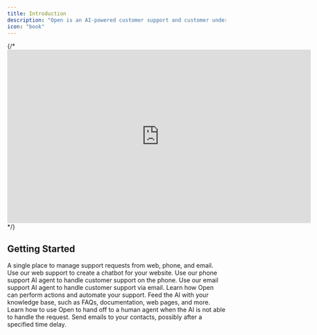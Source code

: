 ```yaml
---
title: Introduction
description: "Open is an AI-powered customer support and customer understanding platform. It can run your entire customer support on autopilot and save up to $100K a year. Open can also help you understand your customers better and suggest the next 10 features to implement, just by analyzing your customer data."
icon: "book"
---
```


{/* <iframe width="700" height="400" src="https://www.youtube.com/embed/jR5nuuGWyV8" title="Open - Customer support on AI autopilot" frameBorder="0" allow="accelerometer; autoplay; clipboard-write; encrypted-media; gyroscope; picture-in-picture; web-share" referrerpolicy="strict-origin-when-cross-origin" allowfullscreen></iframe> */}

## Getting Started

<CardGroup cols={2}>
    <Card
        title="Inbox"
        icon="inbox"
        href="inbox/intro"
    >
       A single place to manage support requests from web, phone, and email.
    </Card>
    <Card
        title="Web Support"
        icon="sun"
        href="/widget/embed"
    >
        Use our web support to create a chatbot for your website.
    </Card>
    <Card
        title="Phone Support"
        icon="phone"
        href="phone/phone-support"
    >
        Use our phone support AI agent to handle customer support on the phone.
    </Card>
    <Card
        title="Email Support"
        icon="envelope"
        href="email/new"
    >
        Use our email support AI agent to handle customer support via email.
    </Card>
    <Card
        title="Taking Action with Open"
        icon="bolt"
        href="taking-actions"
    >
       Learn how Open can perform actions and automate your support.
    </Card>
    <Card
        title="Knowledge Base"
        icon="book"
        href="/kbase"
    >
        Feed the AI with your knowledge base, such as FAQs, documentation, web pages, and more.
    </Card>
    <Card
        title="Human Handoff"
        icon="stars"
        href="resources/human-handoff"
    >
        Learn how to use Open to hand off to a human agent when the AI is not able to handle the request.
    </Card>
        <Card
        title="Sending Emails"
        icon="at"
        href="resources/human-handoff"
    >
        Send emails to your contacts, possibly after a specified time delay.
    </Card>
</CardGroup>
